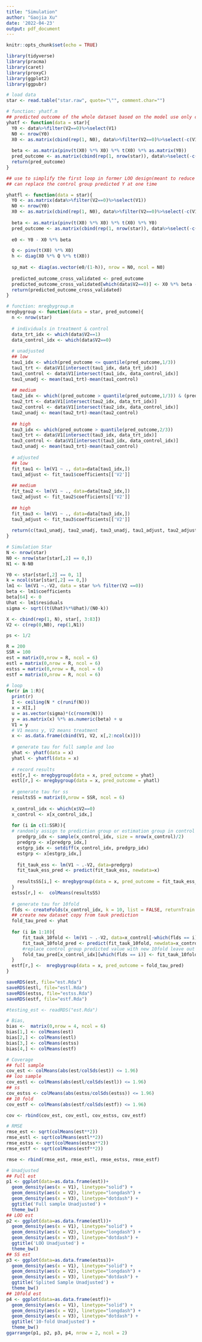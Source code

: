 ```yaml
---
title: "Simulation"
author: "Gaojia Xu"
date: '2022-04-23'
output: pdf_document
---
```


```r
knitr::opts_chunk$set(echo = TRUE)
```

```r
library(tidyverse)
library(pracma)
library(caret)
library(proxyC)
library(ggplot2)
library(ggpubr)
```

```r
# load data
star <- read.table("star.raw", quote="\"", comment.char="")
```


```r
# function: yhatf.m
## predicted outcome of the whole dataset based on the model use only control group
yhatf <- function(data = star){
  Y0 <- data%>%filter(V2==0)%>%select(V1)
  N0 <- nrow(Y0)
  X0 <- as.matrix(cbind(rep(1, N0), data%>%filter(V2==0)%>%select(-c(V1,V2))))
  
  beta <- as.matrix(pinv(t(X0) %*% X0) %*% t(X0) %*% as.matrix(Y0))
  pred_outcome <- as.matrix(cbind(rep(1, nrow(star)), data%>%select(-c(V1,V2)))) %*% beta
  return(pred_outcome)
}

## use to simplify the first loop in former LOO design(meant to reduce overfitting--use LOO samples to predict Y of the leaved sample)
## can replace the control group predicted Y at one time

yhatfl <- function(data = star){
  Y0 <- as.matrix(data%>%filter(V2==0)%>%select(V1))
  N0 <- nrow(Y0)
  X0 <- as.matrix(cbind(rep(1, N0), data%>%filter(V2==0)%>%select(-c(V1,V2))))
  
  beta <- as.matrix(pinv(t(X0) %*% X0) %*% t(X0) %*% Y0)
  pred_outcome <- as.matrix(cbind(rep(1, nrow(star)), data%>%select(-c(V1,V2)))) %*% beta
  
  e0 <- Y0 - X0 %*% beta

  Q <- pinv(t(X0) %*% X0)
  h <- diag(X0 %*% Q %*% t(X0))
  
  sp_mat <- diag(as.vector(e0/(1-h)), nrow = N0, ncol = N0)
    
  predicted_outcome_cross_validated <- pred_outcome
  predicted_outcome_cross_validated[which(data$V2==0)] <- X0 %*% beta - diag(X0 %*% Q %*% t(X0) %*% sp_mat)
  return(predicted_outcome_cross_validated)
}
```


```r
# function: mregbygroup.m
mregbygroup <- function(data = star, pred_outcome){
  n <- nrow(star)
  
  # individuals in treatment & control 
  data_trt_idx <- which(data$V2==1)
  data_control_idx <- which(data$V2==0)
  
  # unadjusted 
  ## low
  tau1_idx <- which(pred_outcome <= quantile(pred_outcome,1/3))
  tau1_trt <- data$V1[intersect(tau1_idx, data_trt_idx)]
  tau1_control <- data$V1[intersect(tau1_idx, data_control_idx)]
  tau1_unadj <- mean(tau1_trt)-mean(tau1_control)
  
  ## medium
  tau2_idx <- which((pred_outcome > quantile(pred_outcome,1/3)) & (pred_outcome <= quantile(pred_outcome,2/3)))
  tau2_trt <- data$V1[intersect(tau2_idx, data_trt_idx)]
  tau2_control <- data$V1[intersect(tau2_idx, data_control_idx)]
  tau2_unadj <- mean(tau2_trt)-mean(tau2_control)
  
  ## high
  tau3_idx <- which(pred_outcome > quantile(pred_outcome,2/3))
  tau3_trt <- data$V1[intersect(tau3_idx, data_trt_idx)]
  tau3_control <- data$V1[intersect(tau3_idx, data_control_idx)]
  tau3_unadj <- mean(tau3_trt)-mean(tau3_control)
  
  # adjusted
  ## low
  fit_tau1 <- lm(V1 ~ ., data=data[tau1_idx,])
  tau1_adjust <- fit_tau1$coefficients[['V2']]
  
  ## medium
  fit_tau2 <- lm(V1 ~ ., data=data[tau2_idx,])
  tau2_adjust <- fit_tau2$coefficients[['V2']]
  
  ## high
  fit_tau3 <- lm(V1 ~ ., data=data[tau3_idx,])
  tau3_adjust <- fit_tau3$coefficients[['V2']]
  
  return(c(tau1_unadj, tau2_unadj, tau3_unadj, tau1_adjust, tau2_adjust, tau3_adjust))
}
```


```r
# Simulation Star
N <- nrow(star)
N0 <- nrow(star[star[,2] == 0,])
N1 <- N-N0

Y0 <- star[star[,2] == 0, 1]
k = ncol(star[star[,2] == 0,])
lm1 <- lm(V1 ~.-V2, data = star %>% filter(V2 ==0))
beta <- lm1$coefficients
beta[64] <- 0
Uhat <- lm1$residuals
sigma <- sqrt((t(Uhat)%*%Uhat)/(N0-k))

X <- cbind(rep(1, N), star[, 3:83])
V2 <- c(rep(0,N0), rep(1,N1))

ps <- 1/2

R = 200
SSR = 100
est = matrix(0,nrow = R, ncol = 6)
estl = matrix(0,nrow = R, ncol = 6)
estss = matrix(0,nrow = R, ncol = 6)
estf = matrix(0,nrow = R, ncol = 6)

# loop
for(r in 1:R){
  print(r)
  I <- ceiling(N * c(runif(N)))
  x = X[I,]
  u = as.vector(sigma)*(c(rnorm(N)))
  y = as.matrix(x) %*% as.numeric(beta) + u
  V1 = y
  # V1 means y, V2 means treatment
  x <- as.data.frame(cbind(V1, V2, x[,2:ncol(x)]))
  
  # generate tau for full sample and loo
  yhat <- yhatf(data = x)
  yhatl <- yhatfl(data = x)
  
  # record results
  est[r,] <- mregbygroup(data = x, pred_outcome = yhat)
  estl[r,] <- mregbygroup(data = x, pred_outcome = yhatl)
  
  # generate tau for ss
  resultsSS = matrix(0,nrow = SSR, ncol = 6)
  
  x_control_idx <- which(x$V2==0)
  x_control <- x[x_control_idx,]
  
  for (i in c(1:SSR)){
  # randomly assign to prediction group or estimation group in control data
    predgrp_idx <- sample(x_control_idx, size = nrow(x_control)/2)
    predgrp <- x[predgrp_idx,]
    estgrp_idx <- setdiff(x_control_idx, predgrp_idx)
    estgrp <- x[estgrp_idx,]
    
    fit_tauk_ess <- lm(V1 ~ .-V2, data=predgrp)
    fit_tauk_ess_pred <- predict(fit_tauk_ess, newdata=x)
    
    resultsSS[i,] <- mregbygroup(data = x, pred_outcome = fit_tauk_ess_pred[-predgrp_idx])
  }
  estss[r,] <-  colMeans(resultsSS)
  
  # generate tau for 10fold
  flds <- createFolds(x_control_idx, k = 10, list = FALSE, returnTrain = FALSE)
  ## create new dataset copy from tauk prediction
  fold_tau_pred <- yhat
  
  for (i in 1:10){
      fit_tauk_10fold <- lm(V1 ~ .-V2, data=x_control[-which(flds == i),])
      fit_tauk_10fold_pred <- predict(fit_tauk_10fold, newdata=x_control[which(flds == i),])
      #replace control group predicted value with new 10fold leave out predicted value, keep treatment group predicted value unchanged
      fold_tau_pred[x_control_idx][which(flds == i)] <- fit_tauk_10fold_pred
  }
  estf[r,] <-  mregbygroup(data = x, pred_outcome = fold_tau_pred)
}
```

```r
saveRDS(est, file="est.Rda")
saveRDS(estl, file="estl.Rda")
saveRDS(estss, file="estss.Rda")
saveRDS(estf, file="estf.Rda")
```

```r
#testing_est <- readRDS("est.Rda")
```

```r
# Bias, 
bias <-  matrix(0,nrow = 4, ncol = 6)
bias[1,] <- colMeans(est)
bias[2,] <- colMeans(estl)
bias[3,] <- colMeans(estss)
bias[4,] <- colMeans(estf)
```

```r
# Coverage
## full sample
cov_est <- colMeans(abs(est/colSds(est)) <= 1.96)
## loo sample
cov_estl <- colMeans(abs(estl/colSds(estl)) <= 1.96)
## ss
cov_estss <- colMeans(abs(estss/colSds(estss)) <= 1.96)
## 10 fold
cov_estf <- colMeans(abs(estf/colSds(estf)) <= 1.96)

cov <- rbind(cov_est, cov_estl, cov_estss, cov_estf)
```

```r
# RMSE
rmse_est <- sqrt(colMeans(est**2))
rmse_estl <- sqrt(colMeans(estl**2))
rmse_estss <- sqrt(colMeans(estss**2))
rmse_estf <- sqrt(colMeans(estf**2))

rmse <- rbind(rmse_est, rmse_estl, rmse_estss, rmse_estf)
```

```r
# Unadjusted
## Full est
p1 <- ggplot(data=as.data.frame(est))+
  geom_density(aes(x = V1), linetype="solid") +
  geom_density(aes(x = V2), linetype="longdash") +
  geom_density(aes(x = V3), linetype="dotdash") +
  ggtitle('Full sample Unadjusted') + 
  theme_bw()
## LOO est
p2 <- ggplot(data=as.data.frame(estl))+
  geom_density(aes(x = V1), linetype="solid") +
  geom_density(aes(x = V2), linetype="longdash") +
  geom_density(aes(x = V3), linetype="dotdash") +
  ggtitle('LOO Unadjusted') + 
  theme_bw()
## SS est
p3 <- ggplot(data=as.data.frame(estss))+
  geom_density(aes(x = V1), linetype="solid") +
  geom_density(aes(x = V2), linetype="longdash") +
  geom_density(aes(x = V3), linetype="dotdash") +
  ggtitle('Splited Sample Unadjusted') + 
  theme_bw()
## 10fold est
p4 <- ggplot(data=as.data.frame(estf))+
  geom_density(aes(x = V1), linetype="solid") +
  geom_density(aes(x = V2), linetype="longdash") +
  geom_density(aes(x = V3), linetype="dotdash") +
  ggtitle('10-fold Unadjusted') + 
  theme_bw()
ggarrange(p1, p2, p3, p4, nrow = 2, ncol = 2)
```



